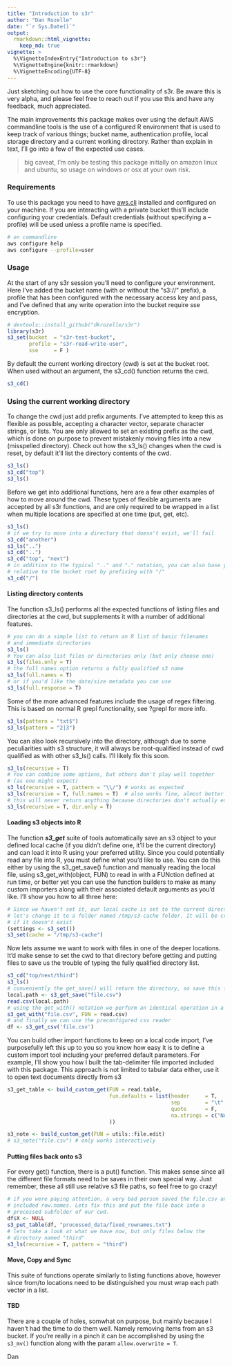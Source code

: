 ```yaml
---
title: "Introduction to s3r"
author: "Dan Rozelle"
date: "`r Sys.Date()`"
output:
  rmarkdown::html_vignette:
    keep_md: true
vignette: >
  %\VignetteIndexEntry{"Introduction to s3r"}
  %\VignetteEngine{knitr::rmarkdown}
  %\VignetteEncoding{UTF-8}
---
```

  
Just sketching out how to use the core functionality of s3r. Be aware this is very alpha, and please feel free to reach out if you use this and have any feedback, much appreciated.
  
The main improvements this package makes over using the default AWS commandline tools is the use of a configured R environment that is used to keep track of various things; bucket name, authentication profile, local storage directory and a current working directory. Rather than explain in text, I'll go into a few of the expected use cases.
  
> big caveat, I'm only be testing this package initially on amazon linux and ubuntu, so usage on windows or osx at your own risk.
  
### Requirements
To use this package you need to have [aws.cli](http://docs.aws.amazon.com/cli/latest/userguide/installing.html) installed and configured on your machine. If you are interacting with a private bucket this'll include configuring your credentials. Default credentials (without specifying a --profile) will be used unless a profile name is specified.
  
```bash
# on commandline
aws configure help
aws configure --profile=user
```
  
### Usage
At the start of any s3r session you'll need to configure your environment. Here I've added the bucket name (with or without the "s3://" prefix), a profile that has been configured with the necessary access key and pass, and I've defined that any write operation into the bucket require sse encryption. 
```r
# devtools::install_github("dkrozelle/s3r")
library(s3r)
s3_set(bucket  = "s3r-test-bucket", 
       profile = "s3r-read-write-user", 
       sse     = F )
```
  
By default the current working directory (cwd) is set at the bucket root. When used without an argument, the s3_cd() function returns the cwd. 
```r
s3_cd()
```
  
### Using the current working directory
To change the cwd just add prefix arguments. I've attempted to keep this as flexible as possible, accepting a character vector, separate character strings, or lists. You are only allowed to set an existing prefix as the cwd, which is done on purpose to prevent mistakenly moving files into a new (misspelled directory). Check out how the s3_ls() changes when the cwd is reset, by default it'll list the directory contents of the cwd.
```r
s3_ls()
s3_cd("top")
s3_ls()
```

Before we get into additional functions, here are a few other examples of how to move around the cwd. These types of flexible arguments are accepted by all s3r functions, and are only required to be wrapped in a list when multiple locations are specified at one time (put, get, etc).
```r
s3_ls()
# if we try to move into a directory that doesn't exist, we'll fail
s3_cd("another")
s3_ls("..")
s3_cd("..")
s3_cd("top", "next")
# in addition to the typical ".." and "." notation, you can also base your path
# relative to the bucket root by prefixing with "/"
s3_cd("/")
```

#### Listing directory contents
The function s3_ls() performs all the expected functions of listing files and directories at the cwd, but supplements it with a number of additional features.
```r
# you can do a simple list to return an R list of basic filenames 
# and immediate directories
s3_ls()
# You can also list files or directories only (but only choose one)
s3_ls(files.only = T)
# the full names option returns a fully qualified s3 name
s3_ls(full.names = T)
# or if you'd like the date/size metadata you can use
s3_ls(full.response = T)
```

Some of the more advanced features include the usage of regex filtering. This is based on normal R grepl functionality, see ?grepl for more info.
```r
s3_ls(pattern = "txt$")
s3_ls(pattern = "2|3")
```

You can also look recursively into the directory, although due to some peculiarities with s3 structure, it will always be root-qualified instead of cwd qualified as with other s3_ls() calls. I'll likely fix this soon.
```r
s3_ls(recursive = T)
# You can combine some options, but others don't play well together 
# (as one might expect)
s3_ls(recursive = T, pattern = "\\/") # works as expected
s3_ls(recursive = T, full.names = T)  # also works fine, almost better ;) 
# this will never return anything because directories don't actually exist in s3
s3_ls(recursive = T, dir.only = T) 
```

#### Loading s3 objects into R
The function _**s3_get**_ suite of tools automatically save an s3 object to your defined local cache (if you didn't define one, it'll be the current directory) and can load it into R using your preferred utility. Since you could potentially read any file into R, you must define what you'd like to use. You can do this either by using the s3_get_save() function and manually reading the local file, using s3_get_with(object, FUN) to read in with a FUNction defined at run time, or better yet you can use the function builders to make as many custom importers along with their associated default arguments as you'd like. I'll show you how to all three here:
```r
# Since we haven't set it, our local cache is set to the current directory, 
# let's change it to a folder named /tmp/s3-cache folder. It will be created 
# if it doesn't exist
(settings <- s3_set())
s3_set(cache = "/tmp/s3-cache")
```

Now lets assume we want to work with files in one of the deeper locations. It'd make sense to set the cwd to that directory before getting and putting files to save us the trouble of typing the fully qualified directory list.
```r
s3_cd("top/next/third")
s3_ls()
# conveniently the get_save() will return the directory, so save this for import
local.path <- s3_get_save("file.csv")
read.csv(local.path)
# using the get_with() notation we perform an identical operation in a single line
s3_get_with("file.csv", FUN = read.csv)
# and finally we can use the preconfigured csv reader 
df <- s3_get_csv('file.csv')
```

You can build other import functions to keep on a local code import, I've purposefully left this up to you so you know how easy it is to define a custom import tool including your preferred default parameters. For example, I'll show you how I built the tab-delimiter file imported included with this package. This approach is not limited to tabular data either, use it to open text documents directly from s3
```r
s3_get_table <- build_custom_get(FUN = read.table, 
                                 fun.defaults = list(header     = T,
                                                     sep        = "\t", 
                                                     quote      = F,
                                                     na.strings = c("NA", "")
                                 ))

s3_note <- build_custom_get(FUN = utils::file.edit)
# s3_note("file.csv") # only works interactively
```

#### Putting files back onto s3
For every get() function, there is a put() function. This makes sense since all the different file formats need to be saves in their own special way. Just remember, these all still use relative s3 file paths, so feel free to go crazy!
```r
# if you were paying attention, a very bad person saved the file.csv and 
# included row.names. Lets fix this and put the file back into a 
# processed subfolder of our cwd.
df$X <- NULL
s3_put_table(df, "processed_data/fixed_rownames.txt")
# lets take a look at what we have now, but only files below the 
# directory named "third" 
s3_ls(recursive = T, pattern = "third")
```

#### Move, Copy and Sync
This suite of functions operate similarly to listing functions above, however since from/to locations need to be distinguished you must wrap each path vector in a list. 

#### TBD 
There are a couple of holes, somwhat on purpose, but mainly because I haven't had the time to do them well. Namely removing items from an s3 bucket. If you're really in a pinch it can be accomplished by using the ```s3_mv()``` function along with the param ```allow.overwrite = T```.  

Dan
